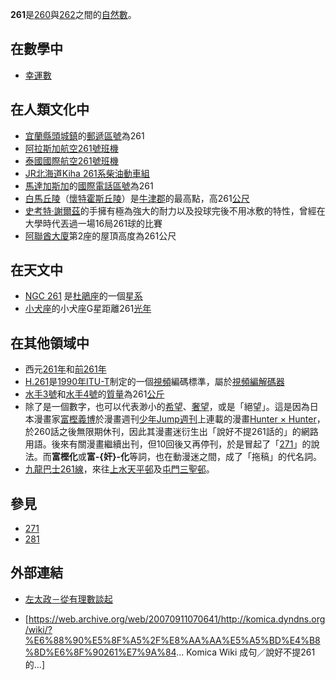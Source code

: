 {{Unreferenced|time=2020-12-02T17:34:08+00:00}}
{{noteTA|G1=Math}}
{{整数
| 质因数分解 = <math>3^2 \times 29</math>
| 罗马数字 = CCLXI
}}
'''261'''是[[260|260]]與[[262|262]]之間的[[自然數|自然數]]。

== 在數學中 ==
{{數字性質|use math=yes}}
*[[幸運數|幸運數]]

== 在人類文化中 ==
*[[宜蘭縣|宜蘭縣]][[頭城鎮|頭城鎮]]的[[郵遞區號|郵遞區號]]為261
*[[阿拉斯加航空261號班機|阿拉斯加航空261號班機]]
*[[泰國國際航空261號班機|泰國國際航空261號班機]]
*[[JR北海道Kiha_261系柴油動車組|JR北海道Kiha 261系柴油動車組]]
*[[馬達加斯加|馬達加斯加]]的[[國際電話區號|國際電話區號]]為261
*[[白馬丘陵|白馬丘陵]]（[[懷特霍斯丘陵|懷特霍斯丘陵]]）是[[牛津郡|牛津郡]]的最高點，高261[[公尺|公尺]]
*[[史考特·謝爾茲|史考特·謝爾茲]]的手擁有極為強大的耐力以及投球完後不用冰敷的特性，曾經在大學時代丟過一場16局261球的比賽
*[[阿聯酋大廈|阿聯酋大廈]]第2座的屋頂高度為261公尺

== 在天文中 ==
*[[NGC_261|NGC 261]] 是[[杜鵑座|杜鵑座]]的一個[[星系|星系]]
*[[小犬座|小犬座]]的小犬座G星距離261[[光年|光年]]

== 在其他領域中 ==
*西元[[261年|261年]]和[[前261年|前261年]]
*[[H.261|H.261]]是[[1990年|1990年]][[ITU-T|ITU-T]]制定的一個[[視頻|視頻]]編碼標準，屬於[[視頻編解碼器|視頻編解碼器]]
*[[水手3號|水手3號]]和[[水手4號|水手4號]]的[[質量|質量]]為261[[公斤|公斤]]
*除了是一個數字，也可以代表渺小的[[希望|希望]]、[[奢望|奢望]]，或是「絕望」。這是因為日本漫畫家[[富樫義博|富樫義博]]於漫畫週刊[[少年Jump週刊|少年Jump週刊]]上連載的漫畫[[Hunter_×_Hunter|Hunter × Hunter]]，於260話之後無限期休刊，因此其漫畫迷衍生出「說好不提261話的」的網路用語。後來有關漫畫繼續出刊，但10回後又再停刊，於是冒起了「[[271|271]]」的說法。而'''富樫化'''或'''富-{奸}-化'''等詞，也在動漫迷之間，成了「拖稿」的代名詞。
*[[九龍巴士261線|九龍巴士261線]]，來往[[上水|上水]][[天平邨|天平邨]]及[[屯門|屯門]][[三聖邨|三聖邨]]。

== 參見 ==
*[[271|271]]
*[[281|281]]

== 外部連結 ==
{{Wikibooks}}
*{{zh-hant}}[http://webcache.googleusercontent.com/search?q=cache:o0z8B3vOi8QJ:www3.stat.sinica.edu.tw/olympiad/%E5%BE%9E%E6%9C%89%E7%90%86%E6%95%B8%E8%AB%87%E8%B5%B7.doc+%E4%BD%95%E8%AC%82%E6%AD%A3%E6%95%B4%E6%95%B8&hl=zh-TW&ct=clnk&cd=3&gl=tw  左太政－從有理數談起] 
*{{zh}}[https://web.archive.org/web/20070911070641/http://komica.dyndns.org/wiki/?%E6%88%90%E5%8F%A5%2F%E8%AA%AA%E5%A5%BD%E4%B8%8D%E6%8F%90261%E7%9A%84... Komica Wiki 成句／說好不提261的...]